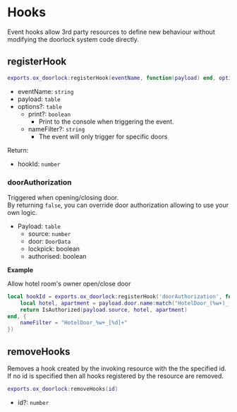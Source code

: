 # Hooks

Event hooks allow 3rd party resources to define new behaviour without modifying the doorlock system code directly.

## registerHook

```lua
exports.ox_doorlock:registerHook(eventName, function(payload) end, options)
```

- eventName: `string`
- payload: `table`
- options?: `table`
  - print?: `boolean`
    - Print to the console when triggering the event.
  - nameFilter?: `string`
    - The event will only trigger for specific doors

Return:

- hookId: `number`

### doorAuthorization

Triggered when opening/closing door.  
By returning `false`, you can override door authorization allowing to use your own logic.

- Payload: `table`
  - source: `number`
  - door: `DoorData`
  - lockpick: boolean
  - authorised: boolean

**Example**

Allow hotel room's owner open/close door

```lua
local hookId = exports.ox_doorlock:registerHook('doorAuthorization', function(payload)
    local hotel, apartment = payload.door.name:match("HotelDoor_(%w+)_([%d]+)")
    return IsAuthorized(payload.source, hotel, apartment)
end, {
    nameFilter = "HotelDoor_%w+_[%d]+"
})
```

## removeHooks

Removes a hook created by the invoking resource with the the specified id.  
If no id is specified then all hooks registered by the resource are removed.

```lua
exports.ox_doorlock:removeHooks(id)
```

- id?: `number`